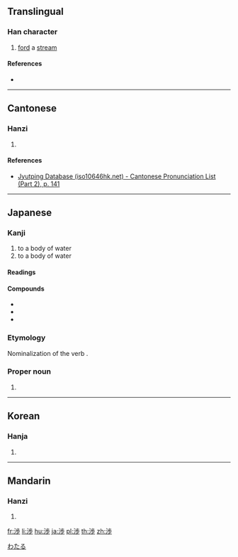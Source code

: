 {{character info/new}}
{{also|涉}}
==Translingual==

===Han character===
{{Han char|rn=85|rad=水|as=08|sn=11|four=|canj=EYLH,XEYLH|ids=⿰氵歩}}

# [[ford]] a [[stream]]

====References====
* {{Han ref|kx=0633.371|dkj=17749|hdz=80023.200|uh=6E09|ud=28169}}

----

==Cantonese==

===Hanzi===
{{yue-hanzi|jyut=[[sip3]]|y=sip3}}

# {{defn|lang=yue|sort=水08}}

====References====
*[http://www.iso10646hk.net/jp/document/download.jsp Jyutping Database (iso10646hk.net) - Cantonese Pronunciation List (Part 2), p. 141]

----

==Japanese==

===Kanji===
{{ja-kanji|grade=c|rs=水08}}

# to {{l|en|ford}} a body of water
# to {{l|en|cross}} a body of water

====Readings====
{{ja-readings
|goon=[[じょう]] (jō) {{non-joyo-reading}}, {{qualifier|historical}} [[ぜふ]] (zefu), [[ちょう]] (chō) {{non-joyo-reading}}, {{qualifier|historical}} [[てふ]] (tefu)
|kanon=[[しょう]] (shō), {{qualifier|historical}} [[せふ]] (sefu), [[ちょう]] (chō) {{non-joyo-reading}}, {{qualifier|historical}} [[てふ]] (tefu)
|kun=[[わたる]] ([[渉る]], wataru)
|nanori=[[えん]] (en)
}}

====Compounds====
{{der-top|Compounds}}
* {{ja-r|干渉|かんしょう}}
* {{ja-r|交渉|こうしょう}}
* {{ja-r|渉外|しょうがい}}
{{der-bottom}}

===Etymology===
Nominalization of the verb {{m|ja|渉る|tr=wataru||to ford or otherwise cross a body of water}}.

===Proper noun===
{{ja-pos|proper|わたる}}

# {{given name|male|lang=ja|sort=わたる}}

[[Category:Japanese male given names|わたる]]

----

==Korean==

===Hanja===
{{ko-hanja|hangeul=[[섭]]|eumhun=|rv=seop|mr=sŏp|y=sep}}

# {{defn|lang=ko|sort=水08}}

----

==Mandarin==

===Hanzi===
{{cmn-hanzi|pin=[[shè]] ([[she4]])|wg=she<sup>4</sup>}}

# {{defn|lang=cmn|sort=水08}}

[[fr:渉]]
[[li:渉]]
[[hu:渉]]
[[ja:渉]]
[[pl:渉]]
[[th:渉]]
[[zh:渉]]